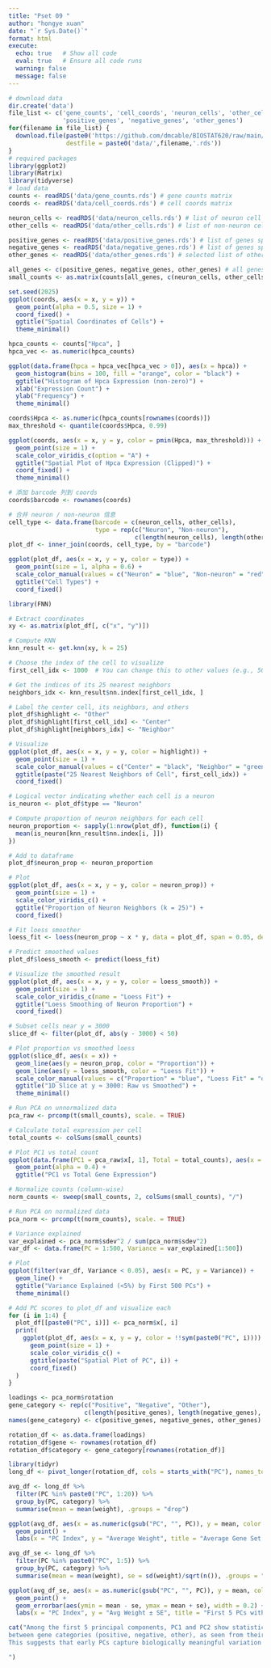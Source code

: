 ---
title: "Pset 09 "
author: "hongye xuan"
date: "`r Sys.Date()`"
format: html
execute:
  echo: true   # Show all code
  eval: true   # Ensure all code runs
  warning: false
  message: false
---
```{r eval=TRUE}
# download data
dir.create('data')
file_list <- c('gene_counts', 'cell_coords', 'neuron_cells', 'other_cells',
               'positive_genes', 'negative_genes', 'other_genes')
for(filename in file_list) {
  download.file(paste0('https://github.com/dmcable/BIOSTAT620/raw/main/data/p9/',filename,'.rds'), 
                destfile = paste0('data/',filename,'.rds'))
}
# required packages
library(ggplot2)
library(Matrix)
library(tidyverse)
# load data
counts <- readRDS('data/gene_counts.rds') # gene counts matrix
coords <- readRDS('data/cell_coords.rds') # cell coords matrix

neuron_cells <- readRDS('data/neuron_cells.rds') # list of neuron cell barcodes.
other_cells <- readRDS('data/other_cells.rds') # list of non-neuron cell barcodes.

positive_genes <- readRDS('data/positive_genes.rds') # list of genes specific for neurons
negative_genes <- readRDS('data/negative_genes.rds') # list of genes specific for not neurons
other_genes <- readRDS('data/other_genes.rds') # selected list of other genes

all_genes <- c(positive_genes, negative_genes, other_genes) # all genes
small_counts <- as.matrix(counts[all_genes, c(neuron_cells, other_cells)]) # subset of the counts

```

```{r eval=TRUE}

set.seed(2025)
ggplot(coords, aes(x = x, y = y)) +
  geom_point(alpha = 0.5, size = 1) +
  coord_fixed() +
  ggtitle("Spatial Coordinates of Cells") +
  theme_minimal()
```

```{r eval=TRUE}
hpca_counts <- counts["Hpca", ]
hpca_vec <- as.numeric(hpca_counts)

ggplot(data.frame(hpca = hpca_vec[hpca_vec > 0]), aes(x = hpca)) +
  geom_histogram(bins = 100, fill = "orange", color = "black") +
  ggtitle("Histogram of Hpca Expression (non-zero)") +
  xlab("Expression Count") +
  ylab("Frequency") +
  theme_minimal()

```

```{r eval=TRUE}
coords$Hpca <- as.numeric(hpca_counts[rownames(coords)])
max_threshold <- quantile(coords$Hpca, 0.99)

ggplot(coords, aes(x = x, y = y, color = pmin(Hpca, max_threshold))) +
  geom_point(size = 1) +
  scale_color_viridis_c(option = "A") +
  ggtitle("Spatial Plot of Hpca Expression (Clipped)") +
  coord_fixed() +
  theme_minimal()

```

```{r eval=TRUE}
# 添加 barcode 列到 coords
coords$barcode <- rownames(coords)

# 合并 neuron / non-neuron 信息
cell_type <- data.frame(barcode = c(neuron_cells, other_cells),
                        type = rep(c("Neuron", "Non-neuron"),
                                   c(length(neuron_cells), length(other_cells))))
plot_df <- inner_join(coords, cell_type, by = "barcode")

ggplot(plot_df, aes(x = x, y = y, color = type)) +
  geom_point(size = 1, alpha = 0.6) +
  scale_color_manual(values = c("Neuron" = "blue", "Non-neuron" = "red")) +
  ggtitle("Cell Types") +
  coord_fixed()

```

```{r eval=TRUE}
library(FNN)

# Extract coordinates
xy <- as.matrix(plot_df[, c("x", "y")])

# Compute KNN
knn_result <- get.knn(xy, k = 25)

# Choose the index of the cell to visualize
first_cell_idx <- 1000  # You can change this to other values (e.g., 500, 1500)

# Get the indices of its 25 nearest neighbors
neighbors_idx <- knn_result$nn.index[first_cell_idx, ]

# Label the center cell, its neighbors, and others
plot_df$highlight <- "Other"
plot_df$highlight[first_cell_idx] <- "Center"
plot_df$highlight[neighbors_idx] <- "Neighbor"

# Visualize
ggplot(plot_df, aes(x = x, y = y, color = highlight)) +
  geom_point(size = 1) +
  scale_color_manual(values = c("Center" = "black", "Neighbor" = "green", "Other" = "gray")) +
  ggtitle(paste("25 Nearest Neighbors of Cell", first_cell_idx)) +
  coord_fixed()

```

```{r eval=TRUE}
# Logical vector indicating whether each cell is a neuron
is_neuron <- plot_df$type == "Neuron"

# Compute proportion of neuron neighbors for each cell
neuron_proportion <- sapply(1:nrow(plot_df), function(i) {
  mean(is_neuron[knn_result$nn.index[i, ]])
})

# Add to dataframe
plot_df$neuron_prop <- neuron_proportion

# Plot
ggplot(plot_df, aes(x = x, y = y, color = neuron_prop)) +
  geom_point(size = 1) +
  scale_color_viridis_c() +
  ggtitle("Proportion of Neuron Neighbors (k = 25)") +
  coord_fixed()

```

```{r eval=TRUE}
# Fit loess smoother
loess_fit <- loess(neuron_prop ~ x * y, data = plot_df, span = 0.05, degree = 1)

# Predict smoothed values
plot_df$loess_smooth <- predict(loess_fit)

# Visualize the smoothed result
ggplot(plot_df, aes(x = x, y = y, color = loess_smooth)) +
  geom_point(size = 1) +
  scale_color_viridis_c(name = "Loess Fit") +
  ggtitle("Loess Smoothing of Neuron Proportion") +
  coord_fixed()

```

```{r eval=TRUE}
# Subset cells near y = 3000
slice_df <- filter(plot_df, abs(y - 3000) < 50)

# Plot proportion vs smoothed loess
ggplot(slice_df, aes(x = x)) +
  geom_line(aes(y = neuron_prop, color = "Proportion")) +
  geom_line(aes(y = loess_smooth, color = "Loess Fit")) +
  scale_color_manual(values = c("Proportion" = "blue", "Loess Fit" = "orange")) +
  ggtitle("1D Slice at y ≈ 3000: Raw vs Smoothed") +
  theme_minimal()


```

```{r eval=TRUE}
# Run PCA on unnormalized data
pca_raw <- prcomp(t(small_counts), scale. = TRUE)

# Calculate total expression per cell
total_counts <- colSums(small_counts)

# Plot PC1 vs total count
ggplot(data.frame(PC1 = pca_raw$x[, 1], Total = total_counts), aes(x = Total, y = PC1)) +
  geom_point(alpha = 0.4) +
  ggtitle("PC1 vs Total Gene Expression")

```

```{r eval=TRUE}
# Normalize counts (column-wise)
norm_counts <- sweep(small_counts, 2, colSums(small_counts), "/")

# Run PCA on normalized data
pca_norm <- prcomp(t(norm_counts), scale. = TRUE)

# Variance explained
var_explained <- pca_norm$sdev^2 / sum(pca_norm$sdev^2)
var_df <- data.frame(PC = 1:500, Variance = var_explained[1:500])

# Plot
ggplot(filter(var_df, Variance < 0.05), aes(x = PC, y = Variance)) +
  geom_line() +
  ggtitle("Variance Explained (<5%) by First 500 PCs") +
  theme_minimal()

```


```{r eval=TRUE}
# Add PC scores to plot_df and visualize each
for (i in 1:4) {
  plot_df[[paste0("PC", i)]] <- pca_norm$x[, i]
  print(
    ggplot(plot_df, aes(x = x, y = y, color = !!sym(paste0("PC", i)))) +
      geom_point(size = 1) +
      scale_color_viridis_c() +
      ggtitle(paste("Spatial Plot of PC", i)) +
      coord_fixed()
  )
}

```

```{r eval=TRUE}
loadings <- pca_norm$rotation
gene_category <- rep(c("Positive", "Negative", "Other"),
                     c(length(positive_genes), length(negative_genes), length(other_genes)))
names(gene_category) <- c(positive_genes, negative_genes, other_genes)

rotation_df <- as.data.frame(loadings)
rotation_df$gene <- rownames(rotation_df)
rotation_df$category <- gene_category[rownames(rotation_df)]

library(tidyr)
long_df <- pivot_longer(rotation_df, cols = starts_with("PC"), names_to = "PC", values_to = "weight")

avg_df <- long_df %>%
  filter(PC %in% paste0("PC", 1:20)) %>%
  group_by(PC, category) %>%
  summarise(mean = mean(weight), .groups = "drop")

ggplot(avg_df, aes(x = as.numeric(gsub("PC", "", PC)), y = mean, color = category)) +
  geom_point() +
  labs(x = "PC Index", y = "Average Weight", title = "Average Gene Set Weight by PC")

```
```{r eval=TRUE}
avg_df_se <- long_df %>%
  filter(PC %in% paste0("PC", 1:5)) %>%
  group_by(PC, category) %>%
  summarise(mean = mean(weight), se = sd(weight)/sqrt(n()), .groups = "drop")

ggplot(avg_df_se, aes(x = as.numeric(gsub("PC", "", PC)), y = mean, color = category)) +
  geom_point() +
  geom_errorbar(aes(ymin = mean - se, ymax = mean + se), width = 0.2) +
  labs(x = "PC Index", y = "Avg Weight ± SE", title = "First 5 PCs with Error Bars")

```


```{r eval=TRUE}
cat("Among the first 5 principal components, PC1 and PC2 show statistically significant differences
between gene categories (positive, negative, other), as seen from their non-overlapping error bars.
This suggests that early PCs capture biologically meaningful variation across gene types.

")
```